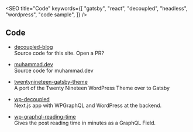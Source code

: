 

<SEO
  title="Code"
  keywords={[
    "gatsby",
    "react",
    "decoupled",
    "headless",
    "wordpress",
    "code sample",
  ]}
/>

<Container>

## Code  

- [decoupled-blog](https://github.com/m-muhsin/decoupled-blog)  
Source code for this site. Open a PR?

- [muhammad.dev](https://github.com/m-muhsin/muhammadmuhsin.com)  
Source code for muhammad.dev

- [twentynineteen-gatsby-theme](https://github.com/zgordon/twentynineteen-gatsby-theme)  
A port of the Twenty Nineteen WordPress Theme over to Gatsby

- [wp-decoupled](https://github.com/rtCamp/wp-decoupled)  
Next.js app with WPGraphQL and WordPress at the backend.

- [wp-graphql-reading-time](https://github.com/m-muhsin/wp-graphql-reading-time)  
Gives the post reading time in minutes as a GraphQL Field.

</Container>
